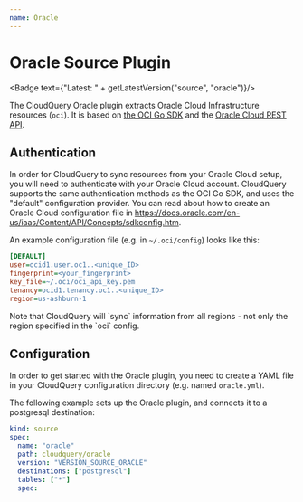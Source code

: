 ```yaml
---
name: Oracle
---
```

# Oracle Source Plugin


<Badge text={"Latest: " + getLatestVersion("source", "oracle")}/>

The CloudQuery Oracle plugin extracts Oracle Cloud Infrastructure resources (`oci`). It is based on [the OCI Go SDK](https://github.com/oracle/oci-go-sdk) and the [Oracle Cloud REST API](https://docs.oracle.com/en-us/iaas/api/#/).

## Authentication

In order for CloudQuery to sync resources from your Oracle Cloud setup, you will need to authenticate with your Oracle Cloud account.
CloudQuery supports the same authentication methods as the OCI Go SDK, and uses the "default" configuration provider. You can read about how to create an Oracle Cloud configuration file in https://docs.oracle.com/en-us/iaas/Content/API/Concepts/sdkconfig.htm.

An example configuration file (e.g. in `~/.oci/config`) looks like this:

```ini copy
[DEFAULT]
user=ocid1.user.oc1..<unique_ID>
fingerprint=<your_fingerprint>
key_file=~/.oci/oci_api_key.pem
tenancy=ocid1.tenancy.oc1..<unique_ID>
region=us-ashburn-1
```

<Callout type="info">
Note that CloudQuery will `sync` information from all regions - not only the region specified in the `oci` config.
</Callout>

## Configuration

In order to get started with the Oracle plugin, you need to create a YAML file in your CloudQuery configuration directory (e.g. named `oracle.yml`).

The following example sets up the Oracle plugin, and connects it to a postgresql destination:

```yaml copy
kind: source
spec:
  name: "oracle"
  path: cloudquery/oracle
  version: "VERSION_SOURCE_ORACLE" 
  destinations: ["postgresql"]
  tables: ["*"]
  spec:
```
